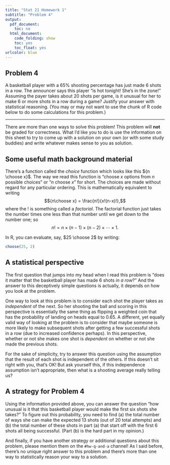 ```yaml
---
title: "Stat 21 Homework 1"
subtitle: "Problem 4"
output:
  pdf_document: 
    toc: no
  html_document:
    code_folding: show
    toc: yes
    toc_float: yes
urlcolor: blue
---
```


## Problem 4 

A basketball player with a $65\%$ shooting percentage has just made $6$ shots in a row. The announcer says this player "is hot tonight! She's in the zone!" Assuming the payer takes about $20$ shots per game, is it unusual for her to make $6$ or more shots in a row during a game? Justify your answer with statistical reasoning. (You may or may not want to use the chunk of R code below to do some calculations for this problem.)

***

There are more than one ways to solve this problem! This problem will **not** be graded for correctness. What I'd like you to do is use the information on this sheet to try to come up with a solution on your own (or with some study buddies) and write whatever makes sense to you as solution.  

## Some useful math background material

There's a function called the *choice* function which looks like this ${n \choose x}$. The way we read this function is "choose $x$ options from $n$ possible choices" or "$n$ choose $x$" for short. The choices are made without regard for any particular ordering. This is mathematically equivalent to writing
$${n\choose x} = \frac{n!}{x!(n-x)!},$$
where the $!$ is something called a *factorial*. The factorial function just takes the number times one less than that number until we get down to the number one; so
$$n! = n\times(n-1)\times(n-2)\times \cdots \times 1.$$

In R, you can evaluate, say, $25 \choose 2$ by writing:
```r
choose(25, 2)
```

## A statistical perspective 

The first question that jumps into my head when I read this problem is "does it matter that the basketball player has made 6 shots *in a row*?" And the answer to this deceptively simple questions is actually, it depends on how you look at the problem.

One way to look at this problem is to consider each shot the player takes as *independent* of the next. So her shooting the ball and scoring in this perspective is essentially the same thing as flipping a weighted coin that has the probability of landing on heads equal to 0.65. A different, yet equally valid way of looking at the problem is to consider that maybe someone is more likely to make subsequent shots after getting a few successful shots in a row (due to increased confidence perhaps). In this perspective, whether or not she makes one shot is *dependent* on whether or not she made the previous shots. 

For the sake of simplicity, try to answer this question using the assumption that the result of each shot is independent of the others. If this doesn't sit right with you, that's OK! But ask yourself this, if this independence assumption isn't appropriate, then what is a shooting average really telling us? 

## A strategy for Problem 4 

Using the information provided above, you can answer the question "how unusual is it that this basketball player would make the first six shots she takes?" To figure out this probability, you need to find (a) the total number of ways she can make the expected 13 shots (out of 20 total attempts) and (b) the total number of these shots in part (a) that start off with the first 6 shots all being successful. (Part (b) is the hard part in my opinion.)

And finally, if you have another strategy or additional questions about this problem, please mention them on the `#hw-q-and-a` channel! As I said before, there's no unique right answer to this problem and there's more than one way to statistically reason your way to a solution. 


<!---```{r}
sims <- 1e4
games <- rep(NA, sims)
for(i in 1:sims){
if(sum(sample(c(0,1), size=20, replace=TRUE, prob=c(0.35, 0.65))[1:6])==6){games[i]<-1}
else{games[i] <- 0}
}
mean(games)
```---> 
